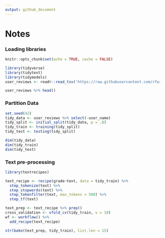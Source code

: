 ```yaml
---
output: github_document
---
```


# Notes

### Loading libraries

```r
knitr::opts_chunk$set(echo = TRUE, cache = FALSE)

```

```r
library(tidyverse)
library(tidytext)
library(tidymodels)
user_reviews <- readr::read_tsv('https://raw.githubusercontent.com/rfordatascience/tidytuesday/master/data/2020/2020-05-05/user_reviews.tsv')

```

```r
user_reviews %>% head()
```

### Partition Data

```r
set.seed(42)
tidy_data <- user_reviews %>% select(-user_name)
tidy_split <- initial_split(tidy_data, p = .8)
tidy_train <- training(tidy_split)
tidy_test <- testing(tidy_split)

dim(tidy_data)
dim(tidy_train)
dim(tidy_test)
```

### Text pre-processing

```r
library(textrecipes)

text_recipe <- recipe(grade~text, data = tidy_train) %>% 
  step_tokenize(text) %>% 
  step_stopwords(text) %>% 
  step_tokenfilter(text, max_tokens = 500) %>% 
  step_tf(text)

text_prep <- text_recipe %>% prep()
cross_validation <- vfold_cv(tidy_train, v = 10)
wf <- workflow() %>% 
  add_recipe(text_recipe)

```

```r

str(bake(text_prep, tidy_train), list.len = 15)
```
